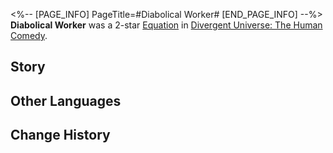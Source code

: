 <%-- [PAGE_INFO]
PageTitle=#Diabolical Worker#
[END_PAGE_INFO] --%>
{{Removed|Equation}}
{{Equation Infobox
|period   = The Human Comedy
|rarity   = 2
|path1    = Propagation*5
|path2    = The Hunt*3
|effect   = After a character uses an attack, apply {{Extra Effect|Spores|60000017}} to random enemy targets that were attacked. When allies take consecutive action for {{Color|h|1}} / {{Color|h|2}} / {{Color|h|3}} times or more, the added number of {{Extra Effect|Spores|60000017}} becomes {{Color|h|4}} / {{Color|h|5}} / {{Color|h|6}}.
|mentions = 
}}
'''Diabolical Worker''' was a 2-star [[Divergent Universe: The Human Comedy/Equations|Equation]] in [[Divergent Universe: The Human Comedy]].

==Story==
{{Description|Clang, clang &mdash; as you clean your sharp claws with your saliva, your compound eyes lock on to your targets. There are many of them, and they smell sweet. You leap through the meteorite camouflage and arrive before the iron block. Before your food senses your presence, you tear through its flesh and call out for the children that wait to be fed.<br /><br />Your glands begin to shake uncontrollably, secreting hormones that send excitement coursing through your body and strengthening your limbs. You bite at the iron arm flying toward you, lacerating through its flesh in an instant and letting the light drops that fall like rain shatter your wings. You let out a roar, simply eliminating all sources of heat ahead of you. For species, death is a concept that has never existed. THEIR voice comes forth from your neuron ganglia, ordering you to abandon everything and destroy even the sharpest spike of your prey.}}
<!--
==Gameplay Notes==
* 
-->
==Other Languages==
{{Other Languages
|en   = Diabolical Worker
|zhs  = 穷凶蠧役
|zht  = 窮凶蠧役
|ja   = {{Rubi|凶悪|きょうあく}}な{{Rubi|虫卒|ちゅうそつ}}
|ko   = 흉악한 곤충 병사
|es   = Obrero diabólico
|fr   = Employé diabolique
|ru   = Дьявольский работник
|th   = แมลงสังหารโหด
|vi   = Kẻ Phục Dịch Tàn Ác
|de   = Drohendes Unheil
|id   = Diabolical Worker
|pt   = Trabalhador Diabólico
}}

==Change History==
{{Change History|2.5}}